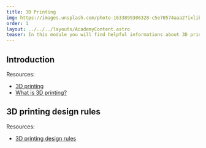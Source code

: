 ```yaml
---
title: 3D Printing
img: https://images.unsplash.com/photo-1633899306328-c5e70574aaa2?ixlib=rb-4.0.3&ixid=MnwxMjA3fDB8MHxwaG90by1wYWdlfHx8fGVufDB8fHx8&auto=format&fit=crop&w=2069&q=80
order: 1
layout: ../../../layouts/AcademyContent.astro
teaser: In this module you will find helpful informations about 3D printing.
---
```


## Introduction

Resources:
- <a href="https://www.makersplus.eu/3d-printing/" target="_blank" rel="noopener noreferrer">3D printing</a>
- <a href="https://www.hubs.com/guides/3d-printing/" target="_blank" rel="noopener noreferrer">What is 3D printing?</a>


## 3D printing design rules

Resources: 
- <a href="https://www.hubs.com/get/3d-printing-design-rules/" target="_blank" rel="noopener noreferrer">3D printing design rules</a>
